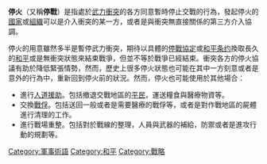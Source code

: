 {{Unreferenced |time=2009-12-26T08:25:12+00:00 }}
'''停火'''（又稱'''停戰'''）是指處於[[戰爭|武力衝突]]的各方同意暫時停止交戰的行為，發起停火的[[國家|國家]]或[[组织_(社会学)|組織]]可以是介入衝突的某一方，或者是與衝突無直接關係的第三方介入協調。

停火的用意雖然多半是暫停武力衝突，期待以具體的[[停戰協定|停戰協定]]或[[和平条约|和平条约]]換取長久的[[和平|和平]]或是無衝突狀態來結束戰爭，但並不等於戰爭已經結束。衝突各方的停火協議有助於降低緊張情勢，然而，歷史上很多停火狀態也可能在其中一方刻意或者是意外的行為中，重新回到停火前的狀況。然而，停火也可能使用於其他場合：
*進行[[人道援助|人道援助]]。包括撤退交戰地區的[[平民|平民]]，運送糧食與醫療物資等。
*交換[[戰俘|戰俘]]。包括送回一般或者是需要醫療的戰俘等，或者是對作戰地區的屍體進行清理的工作。
*進行戰場重整。包括對於戰線的整理，人員與武器的補給，防禦或者是進攻行動的規劃等。

[[Category:軍事術語|Category:軍事術語]]
[[Category:和平|Category:和平]]
[[Category:戰略|Category:戰略]]


{{Military-stub}}